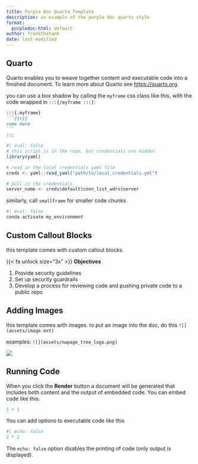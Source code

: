 ```yaml
---
title: Purple Doc Quarto Template
description: an example of the purple doc quarto style
format:
  purpledoc-html: default
author: frankthetank
date: last-modified
---
```


## Quarto

Quarto enables you to weave together content and executable code into a finished document. To learn more about Quarto see <https://quarto.org>.


you can use a box shadow by calling the `myframe` css class like this, with the code wrapped in `:::{/myframe :::}`:

````markdown
:::{.myframe}
```{{r}}
code here
```
:::
````

::: myframe
```r
#| eval: false
# this script is in the repo, but credentials are hidden
library(yaml)

# read in the local credentials yaml file
creds <- yaml::read_yaml("path/to/local_credentials.yml")

# pull in the credentials
server_name <- creds$default$conn_list_wdrs$server
```
:::

similarly, call `smallframe` for smaller code chunks

:::{.smallframe}
```bash
#| eval: false
conda activate my_environment
```
:::

## Custom Callout Blocks

this template comes with custom callout blocks. 

:::{.note}
{{< fa unlock size="3x" >}} **Objectives**

1.  Provide security guidelines
2.  Set up security guardrails
3.  Develop a process for reviewing code and pushing private code to a public repo
:::

## Adding Images

this template comes with images. to put an image into the doc, do this
`![](assets/image.ext)`

examples:
`![](assets/nwpage_tree_logo.png)`

![](assets/nwpage_tree_logo.png)

## Running Code

When you click the **Render** button a document will be generated that includes both content and the output of embedded code. You can embed code like this:

```r
1 + 1
```

You can add options to executable code like this

```r
#| echo: false
2 * 2
```

The `echo: false` option disables the printing of code (only output is displayed).



